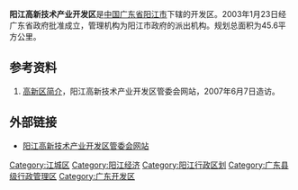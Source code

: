 '''阳江高新技术产业开发区'''是[[中华人民共和国|中国]][[广东省|广东省]][[阳江市|阳江市]]下辖的开发区。2003年1月23日经广东省政府批准成立，管理机构为阳江市政府的派出机构。规划总面积为45.6平方公里。

==参考资料==

#[https://web.archive.org/web/20080518032405/http://www.yjgx.com/gxjianjie.htm 高新区简介]，阳江高新技术产业开发区管委会网站，2007年6月7日造访。

==外部链接==

*[http://www.yjgx.com 阳江高新技术产业开发区管委会网站] {{Wayback|url=http://www.yjgx.com/ |date=20080617101101 }}

{{阳江市行政区划}}

[[Category:江城区|Category:江城区]]
[[Category:阳江经济|Category:阳江经济]]
[[Category:阳江行政区划|Category:阳江行政区划]]
[[Category:广东县级行政管理区|Category:广东县级行政管理区]]
[[Category:广东开发区|Category:广东开发区]]
